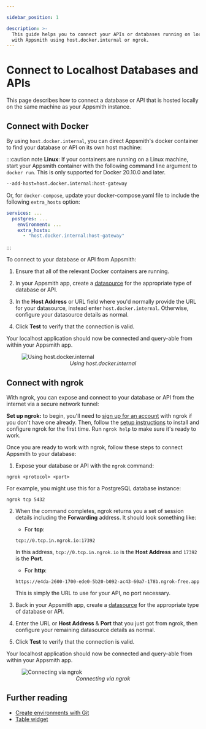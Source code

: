 ```yaml
---

sidebar_position: 1

description: >-
  This guide helps you to connect your APIs or databases running on localhost
  with Appsmith using host.docker.internal or ngrok.
---
```


# Connect to Localhost Databases and APIs

This page describes how to connect a database or API that is hosted locally on the same machine as your Appsmith instance.


<Tabs>
 <TabItem label="Docker" value="docker">


## Connect with Docker

By using `host.docker.internal`, you can direct Appsmith's docker container to find your database or API on its own host machine:

<VideoEmbed host="youtube" videoId="4XlgsVekzhI" title="Connect to databases/APIs running on localhost" caption="Connect to databases/APIs running on localhost"/>

:::caution note
**Linux**: If your containers are running on a Linux machine, start your Appsmith container with the following command line argument to `docker run`. This is only supported for Docker 20.10.0 and later.

```bash
--add-host=host.docker.internal:host-gateway
```

Or, for `docker-compose`, update your docker-compose.yaml file to include the following `extra_hosts` option:

```yml
services: ...
  postgres: ...
    environment: ...
    extra_hosts:
      - "host.docker.internal:host-gateway"
```

:::

To connect to your database or API from Appsmith:

1. Ensure that all of the relevant Docker containers are running.

2. In your Appsmith app, create a [datasource](/core-concepts/connecting-to-data-sources) for the appropriate type of database or API.

3. In the **Host Address** or URL field where you'd normally provide the URL for your datasource, instead enter `host.docker.internal`. Otherwise, configure your datasource details as normal.

4. Click **Test** to verify that the connection is valid.

Your localhost application should now be connected and query-able from within your Appsmith app.

<figure>
  <img src="/img/local_db_config.png" style={{width: "100%", height: "auto"}} alt="Using host.docker.internal" />
  <figcaption align="center"><i>Using host.docker.internal</i></figcaption>
</figure>

 </TabItem>

 <TabItem label="ngrok" value="ngrok">


## Connect with ngrok

With ngrok, you can expose and connect to your database or API from the internet via a secure network tunnel:

<VideoEmbed host="youtube" videoId="IUX2rXmS17E" title="Connect to localhost using ngrok" caption="Connect to localhost using ngrok"/>

**Set up ngrok:** to begin, you'll need to [sign up for an account](https://dashboard.ngrok.com/signup) with ngrok if you don't have one already. Then, follow the [setup instructions](https://dashboard.ngrok.com/get-started/setup) to install and configure ngrok for the first time. Run `ngrok help` to make sure it's ready to work.

Once you are ready to work with ngrok, follow these steps to connect Appsmith to your database:

1. Expose your database or API with the ```ngrok``` command:
  ```
  ngrok <protocol> <port>
  ```
  For example, you might use this for a PostgreSQL database instance:
  ```
  ngrok tcp 5432
  ```

2. When the command completes, ngrok returns you a set of session details including the **Forwarding** address. It should look something like:
    * For **tcp**:
    ```
    tcp://0.tcp.in.ngrok.io:17392
    ```
    In this address, `tcp://0.tcp.in.ngrok.io` is the **Host Address** and `17392` is the **Port**.

    * For **http**:
    ```
    https://e4da-2600-1700-ede0-5b20-b092-ac43-60a7-178b.ngrok-free.app
    ```
    This is simply the URL to use for your API, no port necessary.

3. Back in your Appsmith app, create a [datasource](/core-concepts/connecting-to-data-sources) for the appropriate type of database or API.

4. Enter the URL or **Host Address** & **Port** that you just got from ngrok, then configure your remaining datasource details as normal.

5. Click **Test** to verify that the connection is valid.

Your localhost application should now be connected and query-able from within your Appsmith app.

<figure>
  <img src="/img/ngrok-config-example.png" style={{width: "100%", height: "auto"}} alt="Connecting via ngrok" />
  <figcaption align="center"><i>Connecting via ngrok</i></figcaption>
</figure>

 </TabItem>
</Tabs>

## Further reading

* [Create environments with Git](/advanced-concepts/version-control-with-git/environments-with-git)
* [Table widget](/reference/widgets/table)